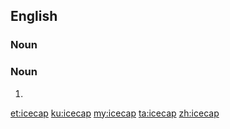 ==English==

===Noun===
{{en-noun}}

===Noun===
{{en-noun}}

# {{alternative form of|ice cap|lang=en}}

[[et:icecap]]
[[ku:icecap]]
[[my:icecap]]
[[ta:icecap]]
[[zh:icecap]]
